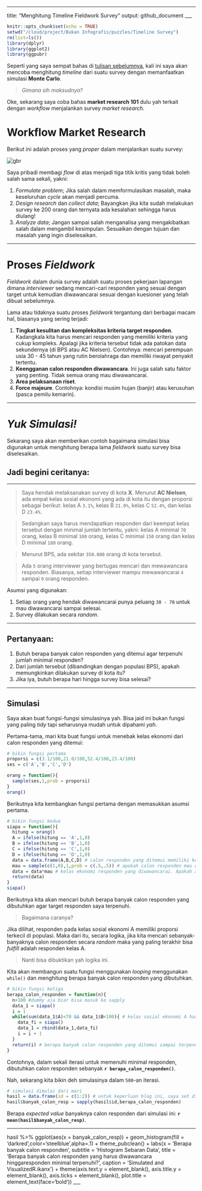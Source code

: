 ___
title: "Menghitung Timeline Fieldwork Survey"
output: github_document
___

```r
knitr::opts_chunk$set(echo = TRUE)
setwd("/cloud/project/Bukan Infografis/puzzles/Timeline Survey")
rm(list=ls())
library(dplyr)
library(ggplot2)
library(ggpubr)
```

Seperti yang saya sempat bahas di [tulisan sebelumnya](https://ikanx101.github.io/blog/monte-lagi/), kali ini saya akan mencoba menghitung _timeline_ dari suatu survey dengan memanfaatkan simulasi __Monte Carlo__. 

> _Gimana sih maksudnya?_

Oke, sekarang saya coba bahas __market research 101__ dulu yah terkait dengan _workflow_ menjalankan survey _market research_.

# __Workflow Market Research__

Berikut ini adalah proses yang _proper_ dalam menjalankan suatu survey:

![](https://raw.githubusercontent.com/ikanx101/belajaR/master/Bukan%20Infografis/puzzles/Timeline%20Survey/proses%20riset.png 'gbr')

Saya pribadi membagi _flow_ di atas menjadi tiga titik kritis yang tidak boleh salah sama sekali, yakni:

1. _Formulate problem_; Jika salah dalam memformulasikan masalah, maka keseluruhan _cycle_ akan menjadi percuma.
2. _Design research_ dan _collect data_; Bayangkan jika kita sudah melakukan survey ke 200 orang dan ternyata ada kesalahan sehingga harus diulang!
3. _Analyze data_; Jangan sampai salah menganalisa yang mengakibatkan salah dalam mengambil kesimpulan. Sesuaikan dengan tujuan dan masalah yang ingin diselesaikan.

___

# Proses _Fieldwork_

_Fieldwork_ dalam dunia survey adalah suatu proses pekerjaan lapangan dimana _interviewer_ sedang mencari-cari responden yang sesuai dengan target untuk kemudian diwawancarai sesuai dengan kuesioner yang telah dibuat sebelumnya.

Lama atau tidaknya suatu proses _fieldwork_ tergantung dari berbagai macam hal, biasanya yang sering terjadi:

1. __Tingkat kesulitan dan kompleksitas kriteria target responden__. Kadangkala kita harus mencari responden yang memiliki kriteria yang cukup kompleks. Apalagi jika kriteria tersebut tidak ada patokan data sekundernya (di BPS atau AC Nielsen). Contohnya: mencari perempuan usia 30 - 45 tahun yang rutin berolahraga dan memiliki riwayat penyakit tertentu. 
2. __Keengganan calon responden diwawancara__. Ini juga salah satu faktor yang penting. Tidak semua orang mau diwawancarai.
3. __Area pelaksanaan riset__.
3. __Force majeure__. Contohnya: kondisi musim hujan (banjir) atau kerusuhan (pasca pemilu kemarin).

___

# _Yuk Simulasi!_

Sekarang saya akan memberikan contoh bagaimana simulasi bisa digunakan untuk menghitung berapa lama _fieldwork_ suatu survey bisa diselesaikan.

## Jadi begini ceritanya:

___

> Saya hendak melaksanakan survey di kota __X__. Menurut __AC Nielsen__, ada empat kelas sosial ekonomi yang ada di kota itu dengan proporsi sebagai berikut: kelas A `3.1%`, kelas B `21.0%`, kelas C `52.4%`, dan kelas D `23.4%`.

> Sedangkan saya harus mendapatkan responden dari keempat kelas tersebut dengan minimal jumlah tertentu, yakni: kelas A minimal `70` orang, kelas B minimal `100` orang, kelas C minimal `150` orang dan kelas D minimal `180` orang.

> Menurut BPS, ada sekitar `350.000` orang di kota tersebut.

> Ada `5` orang interviewer yang bertugas mencari dan mewawancara responden. Biasanya, setiap interviewer mampu mewawancarai `4` sampai `9` orang responden.

Asumsi yang digunakan:

1. Setiap orang yang hendak diwawancarai punya peluang `30 - 70` untuk mau diwawancarai sampai selesai.
2. Survey dilakukan secara _random_.

___

## Pertanyaan:

1. Butuh berapa banyak calon responden yang ditemui agar terpenuhi jumlah minimal responden?
2. Dari jumlah tersebut (dibandingkan dengan populasi BPS), apakah memungkinkan dilakukan survey di kota itu?
3. Jika iya, butuh berapa hari hingga survey bisa selesai?

___

## Simulasi

Saya akan buat fungsi-fungsi simulasinya yah. Bisa jaid ini bukan fungsi yang paling _tidy_ tapi seharusnya mudah untuk dipahami _yah_.

Pertama-tama, mari kita buat fungsi untuk menebak kelas ekonomi dari calon responden yang ditemui:

```r
# bikin fungsi pertama
proporsi = c(3.1/100,21.0/100,52.4/100,23.4/100)
ses = c('A','B','C','D')

orang = function(){
  sample(ses,1,prob = proporsi)
}
orang()
```

Berikutnya kita kembangkan fungsi pertama dengan memasukkan asumsi pertama.

```r
# bikin fungsi kedua
siapa = function(){
  hitung = orang()
  A = ifelse(hitung == 'A',1,0)
  B = ifelse(hitung == 'B',1,0)
  C = ifelse(hitung == 'C',1,0)
  D = ifelse(hitung == 'D',1,0)
  data = data.frame(A,B,C,D) # calon responden yang ditemui memiliki kelas ekonomi apa?
  mau = sample(c(1,0),1,prob = c(.5,.5)) # apakah calon responden mau diwawancarai atau tidak?
  data = data*mau # kelas ekonomi responden yang diwawancarai. Apakah ada atau tidak ada?
  return(data)
}
siapa()
```

Berikutnya kita akan mencari butuh berapa banyak calon responden yang dibutuhkan agar target responden saya terpenuhi.

> Bagaimana caranya?

Jika dilihat, responden pada kelas sosial ekonomi A memiliki proporsi terkecil di populasi. Maka dari itu, secara logika, jika kita mencari sebanyak-banyaknya calon responden secara _random_ maka yang paling terakhir bisa _fulfill_ adalah responden kelas A.

> Nanti bisa dibuktikan yah logika ini.

Kita akan membangun suatu fungsi menggunakan _looping_ menggunakan `while()` dan menghitung berapa banyak calon responden yang dibutuhkan.

```r
# bikin fungsi ketiga
berapa_calon_responden = function(n){
  n+100 #dummy aja biar bisa masuk ke sapply
  data_1 = siapa()
  i = 1
  while(sum(data_1$A)<70 && data_1$B<100){ # kelas sosial ekonomi A harus minimal 70
    data_fi = siapa()
    data_1 = rbind(data_1,data_fi)
    i = i + 1
  }
  return(i) # berapa banyak calon responden yang ditemui sampai terpenuhi banyak minimal responden
}
```

Contohnya, dalam sekali iterasi untuk memenuhi minimal responden, dibutuhkan calon responden sebanyak __`r berapa_calon_responden()`__.

Nah, sekarang kita bikin deh simulasinya dalam `500`-an iterasi.

```r
# simulasi dimulai dari mari
hasil = data.frame(id = c(1:2)) # untuk keperluan blog ini, saya set di dua dulu. Data hasil simulasi 500 kali ada di github yah
hasil$banyak_calon_resp = sapply(hasil$id,berapa_calon_responden)
```

Berapa _expected value_ banyaknya calon responden dari simulasi ini: __`r mean(hasil$banyak_calon_resp)`__.

___
hasil %>% ggplot(aes(x = banyak_calon_resp)) + 
  geom_histogram(fill = 'darkred',color='steelblue',alpha=.1) +
  theme_pubclean() +
  labs(x = 'Berapa banyak calon responden',
       subtitle = 'Histogram Sebaran Data',
       title = 'Berapa banyak calon responden yang harus diwawancara hingga\njumlah responden minimal terpenuhi?',
       caption = 'Simulated and Visualized\nusing R\n@mr.ikanx') +
  theme(axis.text.y = element_blank(),
        axis.title.y = element_blank(),
        axis.ticks = element_blank(),
        plot.title = element_text(face='bold'))
___